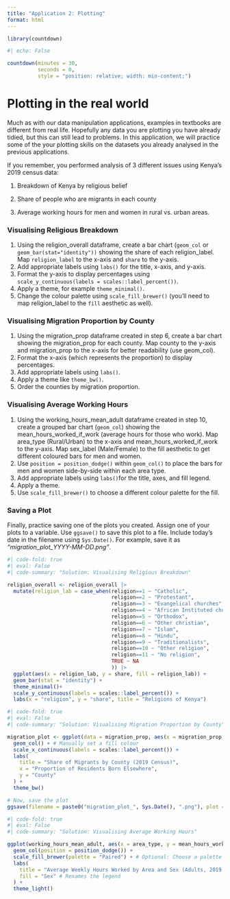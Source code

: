 ```yaml
---
title: "Application 2: Plotting"
format: html
---
```


```r
library(countdown)
```

```r
#| echo: False

countdown(minutes = 30,
          seconds = 0,
          style = "position: relative; width: min-content;")
```

# Plotting in the real world

Much as with our data manipulation applications, examples in textbooks are different from real life. Hopefully any data you are plotting you have already tidied, but this can still lead to problems. In this application, we will practice some of the your plotting skills on the datasets you already analysed in the previous applications.

If you remember, you performed analysis of 3 different issues using Kenya's 2019 census data:

1.  Breakdown of Kenya by religious belief

2.  Share of people who are migrants in each county

3.  Average working hours for men and women in rural vs. urban areas.

### Visualising Religious Breakdown

1.  Using the religion_overall dataframe, create a bar chart (`geom_col` or `geom_bar(stat="identity"))` showing the share of each religion_label. Map `religion_label` to the x-axis and `share` to the y-axis.
2.  Add appropriate labels using `labs()` for the title, x-axis, and y-axis.
3.  Format the y-axis to display percentages using `scale_y_continuous(labels = scales::label_percent())`.
4.  Apply a theme, for example `theme_minimal()`.
5.  Change the colour palette using `scale_fill_brewer()` (you'll need to map religion_label to the `fill` aesthetic as well).

### Visualising Migration Proportion by County

1.  Using the migration_prop dataframe created in step 6, create a bar chart showing the migration_prop for each county. Map county to the y-axis and migration_prop to the x-axis for better readability (use geom_col).
2.  Format the x-axis (which represents the proportion) to display percentages.
3.  Add appropriate labels using `labs()`.
4.  Apply a theme like `theme_bw()`.
5.  Order the counties by migration proportion.

### Visualising Average Working Hours

1.  Using the working_hours_mean_adult dataframe created in step 10, create a grouped bar chart (`geom_col`) showing the mean_hours_worked_if_work (average hours for those who work). Map area_type (Rural/Urban) to the x-axis and mean_hours_worked_if_work to the y-axis. Map sex_label (Male/Female) to the fill aesthetic to get different coloured bars for men and women.
5.  Use `position = position_dodge()` within `geom_col()` to place the bars for men and women side-by-side within each area type.
6.  Add appropriate labels using `labs()`for the title, axes, and fill legend.
7.  Apply a theme.
8.  Use `scale_fill_brewer()` to choose a different colour palette for the fill.

### Saving a Plot

Finally, practice saving one of the plots you created. Assign one of your plots to a variable. Use `ggsave()` to save this plot to a file. Include today's date in the filename using `Sys.Date()`. For example, save it as *"migration_plot_YYYY-MM-DD.png"*.

```r
#| code-fold: true
#| eval: False
#| code-summary: "Solution: Visualising Religious Breakdown"

religion_overall <- religion_overall |>
  mutate(religion_lab = case_when(religion==1 ~ "Catholic",
                                  religion==2 ~ "Protestant",
                                  religion==3 ~ "Evangelical churches",
                                  religion==4 ~ "African Instituted churches",
                                  religion==5 ~ "Orthodox",
                                  religion==6 ~ "Other christian",
                                  religion==7 ~ "Islam",
                                  religion==8 ~ "Hindu",
                                  religion==9 ~ "Traditionalists",
                                  religion==10 ~ "Other religion",
                                  religion==11 ~ "No religion",
                                  TRUE ~ NA
                                  )) |> 
  ggplot(aes(x = religion_lab, y = share, fill = religion_lab)) +
  geom_bar(stat = "identity") +
  theme_minimal()+
  scale_y_continuous(labels = scales::label_percent()) +
  labs(x = "religion", y = "share", title = "Religions of Kenya")
```

```r
#| code-fold: true
#| eval: False
#| code-summary: "Solution: Visualising Migration Proportion by County"

migration_plot <- ggplot(data = migration_prop, aes(x = migration_prop, y = county)) +
  geom_col() + # Manually set a fill colour
  scale_x_continuous(labels = scales::label_percent()) +
  labs(
    title = "Share of Migrants by County (2019 Census)",
    x = "Proportion of Residents Born Elsewhere",
    y = "County"
  ) +
  theme_bw()

# Now, save the plot
ggsave(filename = paste0("migration_plot_", Sys.Date(), ".png"), plot = migration_plot, width = 8, height = 10) # Adjust width/height as needed

```

```r
#| code-fold: true
#| eval: False
#| code-summary: "Solution: Visualising Average Working Hours"

ggplot(working_hours_mean_adult, aes(x = area_type, y = mean_hours_worked_if_work, fill = sex_label)) +
  geom_col(position = position_dodge()) +
  scale_fill_brewer(palette = "Paired") + # Optional: Choose a palette
  labs(
    title = "Average Weekly Hours Worked by Area and Sex (Adults, 2019 Census)",
    fill = "Sex" # Renames the legend
  ) +
  theme_light()
```
